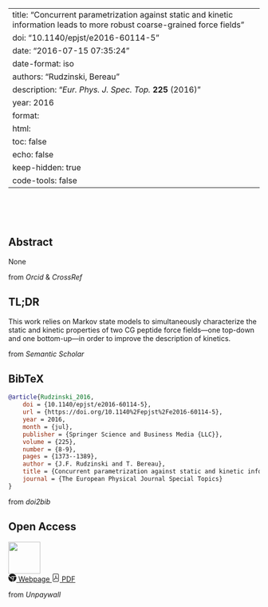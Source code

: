 
---
title: "Concurrent parametrization against static and kinetic information leads to more robust coarse-grained force fields"
doi: "10.1140/epjst/e2016-60114-5"
date: "2016-07-15 07:35:24"
date-format: iso
authors: "Rudzinski, Bereau"
description: "_Eur. Phys. J. Spec. Top._ **225** (2016)"
year: 2016
format:
  html:
    toc: false
    echo: false
    keep-hidden: true
    code-tools: false
---

```{=html}
<div class="float-end">
    <div data-badge-type='donut' class='altmetric-embed'
    data-badge-popover='left' data-doi="10.1140/epjst/e2016-60114-5"></div>
</div>
<script type='text/javascript'
  src='https://d1bxh8uas1mnw7.cloudfront.net/assets/embed.js'></script>
<br><br><br>
```

::: {.panel-tabset}

## Abstract

None
```{=html}
<footer class="blockquote-footer">from
<cite title="Source Title">Orcid</cite> &
<cite title="Source title">CrossRef</cite>
</footer>
```

## TL;DR

This work relies on Markov state models to simultaneously characterize the static and kinetic properties of two CG peptide force fields—one top-down and one bottom-up—in order to improve the description of kinetics.
```{=html}
<footer class="blockquote-footer">from
<cite title="Source Title">Semantic Scholar</cite>
</footer>
```

## BibTeX

```bibtex
@article{Rudzinski_2016,
	doi = {10.1140/epjst/e2016-60114-5},
	url = {https://doi.org/10.1140%2Fepjst%2Fe2016-60114-5},
	year = 2016,
	month = {jul},
	publisher = {Springer Science and Business Media {LLC}},
	volume = {225},
	number = {8-9},
	pages = {1373--1389},
	author = {J.F. Rudzinski and T. Bereau},
	title = {Concurrent parametrization against static and kinetic information leads to more robust coarse-grained force fields},
	journal = {The European Physical Journal Special Topics}
}
```
```{=html}
<footer class="blockquote-footer">from
<cite title="Source Title">doi2bib</cite>
</footer>
```

## Open Access
```{=html}
<div class="float-end">
  <img src="../static/open_access.png" height="64">
</div>
<a class="btn btn-outline-primary
  "
        href="http://arxiv.org/abs/1607.05492" role="button">
    <svg xmlns="http://www.w3.org/2000/svg" width="16" height="16" fill="currentColor"
        class="bi bi-browser-chrome" viewBox="0 0 16 16">
    <path fill-rule="evenodd"
       d="M16 8a8.001 8.001 0 0 1-7.022 7.94l1.902-7.098a2.995
       2.995 0 0 0 .05-1.492A2.977 2.977 0 0 0 10.237 6h5.511A8
       8 0 0 1 16 8ZM0 8a8 8 0 0 0 7.927 8l1.426-5.321a2.978
       2.978 0 0 1-.723.255 2.979 2.979 0 0 1-1.743-.147 2.986
       2.986 0 0 1-1.043-.7L.633 4.876A7.975 7.975 0 0 0 0
       8Zm5.004-.167L1.108 3.936A8.003 8.003 0 0 1 15.418
       5H8.066a2.979 2.979 0 0 0-1.252.243 2.987 2.987 0 0
       0-1.81 2.59ZM8 10a2 2 0 1 0 0-4 2 2 0 0 0 0 4Z"/>
    </svg>
        Webpage
    </a>
    <a class="btn btn-outline-primary
      "
        href="http://arxiv.org/pdf/1607.05492" role="button">
    <svg xmlns="http://www.w3.org/2000/svg" width="16" height="16" fill="currentColor"
        class="bi bi-file-pdf" viewBox="0 0 16 16">
    <path
        d="M4 0a2 2 0 0 0-2 2v12a2 2 0 0 0 2 2h8a2
        2 0 0 0 2-2V2a2 2 0 0 0-2-2H4zm0 1h8a1 1 0
        0 1 1 1v12a1 1 0 0 1-1 1H4a1 1 0 0 1-1-1V2a1
        1 0 0 1 1-1z"/>
    <path
        d="M4.603 12.087a.81.81 0 0
        1-.438-.42c-.195-.388-.13-.776.08-1.102.198-.307.526-.568.897-.787a7.68
        7.68 0 0 1 1.482-.645 19.701 19.701 0 0 0 1.062-2.227 7.269 7.269 0 0
        1-.43-1.295c-.086-.4-.119-.796-.046-1.136.075-.354.274-.672.65-.823.192-.077.4-.12.602-.077a.7.7
        0 0 1 .477.365c.088.164.12.356.127.538.007.187-.012.395-.047.614-.084.51-.27
        1.134-.52 1.794a10.954 10.954 0 0 0 .98 1.686 5.753 5.753 0 0 1
        1.334.05c.364.065.734.195.96.465.12.144.193.32.2.518.007.192-.047.382-.138.563a1.04
        1.04 0 0 1-.354.416.856.856 0 0 1-.51.138c-.331-.014-.654-.196-.933-.417a5.716
        5.716 0 0 1-.911-.95 11.642 11.642 0 0 0-1.997.406 11.311 11.311 0 0 1-1.021
        1.51c-.29.35-.608.655-.926.787a.793.793 0 0
        1-.58.029zm1.379-1.901c-.166.076-.32.156-.459.238-.328.194-.541.383-.647.547-.094.145-.096.25-.04.361.01.022.02.036.026.044a.27.27
        0 0 0 .035-.012c.137-.056.355-.235.635-.572a8.18 8.18 0 0 0
        .45-.606zm1.64-1.33a12.647
        12.647 0 0 1 1.01-.193 11.666 11.666 0 0
        1-.51-.858 20.741 20.741 0 0 1-.5
        1.05zm2.446.45c.15.162.296.3.435.41.24.19.407.253.498.256a.107.107
        0 0 0 .07-.015.307.307 0 0 0 .094-.125.436.436 0 0 0
        .059-.2.095.095 0 0 0-.026-.063c-.052-.062-.2-.152-.518-.209a3.881 3.881 0 0
        0-.612-.053zM8.078 5.8a6.7 6.7 0 0 0
        .2-.828c.031-.188.043-.343.038-.465a.613.613 0
        0 0-.032-.198.517.517 0 0
        0-.145.04c-.087.035-.158.106-.196.283-.04.192-.03.469.046.822.024.111.054.227.09.346z"/>
    </svg>
    PDF
    </a>
    <p></p>
    <footer class="blockquote-footer">from <cite title="Source Title">Unpaywall</cite>
    </footer>
```

:::
